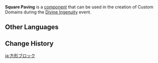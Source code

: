 {{Component Infobox
|id          = 2001
|image       = Item Square Paving.png
|load        = 1
|event       = Divine Ingenuity
|description = Used to make landforms. Climbable. "Sticks to Ground" objects can be mounted here.
|placement   = Free
|category    = Terrain
|size        = 5 · 5 · 5
}}
'''Square Paving''' is a [[component]] that can be used in the creation of Custom Domains during the [[Divine Ingenuity]] event.

==Other Languages==
{{Other Languages
|default_hidden = 1
|en      = Square Paving
|zhs     = 方正地面
|zhs_rm  = Fāngzhèng Dìmiàn
|zht     = 方正地面
|zht_rm  = Fāngzhèng Dìmiàn
|ja      = 方形ブロック
|ja_rm   = Houkei Burokku
|ko      = 사각 지면
|es      = Superficie cuadrada
|fr      = Pavage carré
|ru      = Квадратное покрытие
|th      = บล็อกสี่เหลี่ยม
|th_rm   = 
|vi      = Mặt Đất Vuông Vức
|de      = Eckiges Pflaster
|id      = Platform Kubus
|pt      = Pavimentação Quadrada
|tr      = Kare Taş Döşeme
|it      = Pavimentazione quadrata
}}

==Change History==
{{Change History|2.5}}

[[ja:方形ブロック]]